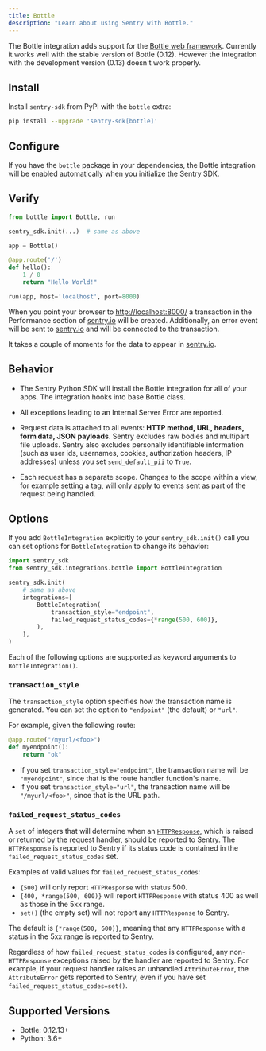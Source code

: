 ```yaml
---
title: Bottle
description: "Learn about using Sentry with Bottle."
---
```


The Bottle integration adds support for the [Bottle web framework](https://bottlepy.org/).
Currently it works well with the stable version of Bottle (0.12).
However the integration with the development version (0.13) doesn't work properly.

## Install

Install `sentry-sdk` from PyPI with the `bottle` extra:

```bash
pip install --upgrade 'sentry-sdk[bottle]'
```

## Configure

If you have the `bottle` package in your dependencies, the Bottle integration will be enabled automatically when you initialize the Sentry SDK.

<PlatformContent includePath="getting-started-config" />

## Verify

```python
from bottle import Bottle, run

sentry_sdk.init(...)  # same as above

app = Bottle()

@app.route('/')
def hello():
    1 / 0
    return "Hello World!"

run(app, host='localhost', port=8000)
```

When you point your browser to [http://localhost:8000/](http://localhost:8000/) a transaction in the Performance section of [sentry.io](https://sentry.io) will be created. Additionally, an error event will be sent to [sentry.io](https://sentry.io) and will be connected to the transaction.

It takes a couple of moments for the data to appear in [sentry.io](https://sentry.io).

## Behavior

<Include name="python-uwsgi-warning.mdx" />

- The Sentry Python SDK will install the Bottle integration for all of your apps. The integration hooks into base Bottle class.

- All exceptions leading to an Internal Server Error are reported.

- Request data is attached to all events: **HTTP method, URL, headers, form data, JSON payloads**. Sentry excludes raw bodies and multipart file uploads. Sentry also excludes personally identifiable information (such as user ids, usernames, cookies, authorization headers, IP addresses) unless you set `send_default_pii` to `True`.

- Each request has a separate scope. Changes to the scope within a view, for example setting a tag, will only apply to events sent as part of the request being handled.

## Options

If you add `BottleIntegration` explicitly to your `sentry_sdk.init()` call you can set options for `BottleIntegration` to change its behavior:

```python
import sentry_sdk
from sentry_sdk.integrations.bottle import BottleIntegration

sentry_sdk.init(
    # same as above
    integrations=[
        BottleIntegration(
            transaction_style="endpoint",
            failed_request_status_codes={*range(500, 600)},
        ),
    ],
)

```

Each of the following options are supported as keyword arguments to `BottleIntegration()`.

### `transaction_style`

The `transaction_style` option specifies how the transaction name is generated. You can set the option to `"endpoint"` (the default) or `"url"`.

For example, given the following route:

```python
@app.route("/myurl/<foo>")
def myendpoint():
    return "ok"
```

- If you set `transaction_style="endpoint"`, the transaction name will be `"myendpoint"`, since that is the route handler function's name.
- If you set `transaction_style="url"`, the transaction name will be `"/myurl/<foo>"`, since that is the URL path.


### `failed_request_status_codes`

A `set` of integers that will determine when an [`HTTPResponse`](https://bottlepy.org/docs/dev/api.html#bottle.HTTPResponse), which is raised or returned by the request handler, should be reported to Sentry. The `HTTPResponse` is reported to Sentry if its status code is contained in the `failed_request_status_codes` set.

Examples of valid values for `failed_request_status_codes`:

- `{500}` will only report `HTTPResponse` with status 500.
- `{400, *range(500, 600)}` will report `HTTPResponse` with status 400 as well as those in the 5xx range.
- `set()` (the empty set) will not report any `HTTPResponse` to Sentry.

The default is `{*range(500, 600)}`, meaning that any `HTTPResponse` with a status in the 5xx range is reported to Sentry.

Regardless of how `failed_request_status_codes` is configured, any non-`HTTPResponse` exceptions raised by the handler are reported to Sentry. For example, if your request handler raises an unhandled `AttributeError`, the `AttributeError` gets reported to Sentry, even if you have set `failed_request_status_codes=set()`.


## Supported Versions

- Bottle: 0.12.13+
- Python: 3.6+

<Include name="python-use-older-sdk-for-legacy-support.mdx" />
